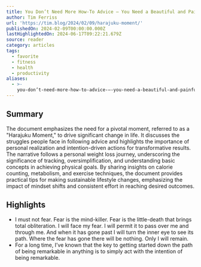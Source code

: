 ```yaml
---
title: You Don’t Need More How-To Advice — You Need a Beautiful and Painful Reckoning
author: Tim Ferriss
url: 'https://tim.blog/2024/02/09/harajuku-moment/'
publishedOn: 2024-02-09T00:00:00.000Z
lastHighlightedOn: 2024-06-17T09:22:21.679Z
source: reader
category: articles
tags:
  - favorite
  - fitness
  - health
  - productivity
aliases:
  - >-
    you-don’t-need-more-how-to-advice-—-you-need-a-beautiful-and-painful-reckoning
---
```

## Summary

The document emphasizes the need for a pivotal moment, referred to as a "Harajuku Moment," to drive significant change in life. It discusses the struggles people face in following advice and highlights the importance of personal realization and intention-driven actions for transformative results. The narrative follows a personal weight loss journey, underscoring the significance of tracking, oversimplification, and understanding basic concepts in achieving physical goals. By sharing insights on calorie counting, metabolism, and exercise techniques, the document provides practical tips for making sustainable lifestyle changes, emphasizing the impact of mindset shifts and consistent effort in reaching desired outcomes.

## Highlights
- I must not fear. Fear is the mind-killer. Fear is the little-death that brings total obliteration. I will face my fear. I will permit it to pass over me and through me. And when it has gone past I will turn the inner eye to see its path. Where the fear has gone there will be nothing. Only I will remain.
- For a long time, I’ve known that the key to getting started down the path of being remarkable in anything is to simply act with the intention of being remarkable.
